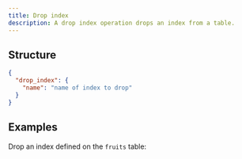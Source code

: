 ```yaml
---
title: Drop index
description: A drop index operation drops an index from a table.
---
```


## Structure

```json
{
  "drop_index": {
    "name": "name of index to drop"
  }
}
```

## Examples

Drop an index defined on the `fruits` table:

<ExampleSnippet example="11_drop_index.json" language="json" />

